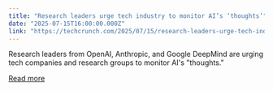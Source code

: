 ```yaml
---
title: "Research leaders urge tech industry to monitor AI’s ‘thoughts’"
date: "2025-07-15T16:00:00.000Z"
link: "https://techcrunch.com/2025/07/15/research-leaders-urge-tech-industry-to-monitor-ais-thoughts/"
---
```


Research leaders from OpenAI, Anthropic, and Google DeepMind are urging tech companies and research groups to monitor AI's "thoughts."

[Read more](https://techcrunch.com/2025/07/15/research-leaders-urge-tech-industry-to-monitor-ais-thoughts/)
